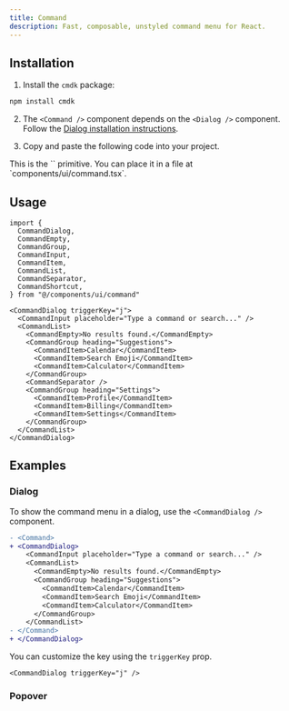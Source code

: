 ```yaml
---
title: Command
description: Fast, composable, unstyled command menu for React.
---
```


<ComponentExample src="/components/examples/command/demo.tsx">
  <CommandDemo />
</ComponentExample>

## Installation

1. Install the `cmdk` package:

```bash
npm install cmdk
```

2. The `<Command />` component depends on the `<Dialog />` component. Follow the [Dialog installation instructions](//docs/primitives/dialog#installation).

3. Copy and paste the following code into your project.

<ComponentSource src="/components/ui/command.tsx" />

<Callout>
  This is the `<Command />` primitive. You can place it in a file at
  `components/ui/command.tsx`.
</Callout>

## Usage

```tsx
import {
  CommandDialog,
  CommandEmpty,
  CommandGroup,
  CommandInput,
  CommandItem,
  CommandList,
  CommandSeparator,
  CommandShortcut,
} from "@/components/ui/command"
```

```tsx
<CommandDialog triggerKey="j">
  <CommandInput placeholder="Type a command or search..." />
  <CommandList>
    <CommandEmpty>No results found.</CommandEmpty>
    <CommandGroup heading="Suggestions">
      <CommandItem>Calendar</CommandItem>
      <CommandItem>Search Emoji</CommandItem>
      <CommandItem>Calculator</CommandItem>
    </CommandGroup>
    <CommandSeparator />
    <CommandGroup heading="Settings">
      <CommandItem>Profile</CommandItem>
      <CommandItem>Billing</CommandItem>
      <CommandItem>Settings</CommandItem>
    </CommandGroup>
  </CommandList>
</CommandDialog>
```

## Examples

### Dialog

<ComponentExample src="/components/examples/command/dialog.tsx">
  <CommandDialogDemo />
</ComponentExample>

To show the command menu in a dialog, use the `<CommandDialog />` component.

```diff
- <Command>
+ <CommandDialog>
    <CommandInput placeholder="Type a command or search..." />
    <CommandList>
      <CommandEmpty>No results found.</CommandEmpty>
      <CommandGroup heading="Suggestions">
        <CommandItem>Calendar</CommandItem>
        <CommandItem>Search Emoji</CommandItem>
        <CommandItem>Calculator</CommandItem>
      </CommandGroup>
    </CommandList>
- </Command>
+ </CommandDialog>
```

You can customize the key using the `triggerKey` prop.

```tsx /triggerKey="j"/
<CommandDialog triggerKey="j" />
```

### Popover

<ComponentExample src="/components/examples/command/popover.tsx">
  <CommandPopover />
</ComponentExample>
